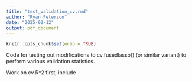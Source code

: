 ---
title: "test_validation_cv.rmd"
author: "Ryan Peterson"
date: "2025-02-12"
output: pdf_document
---

```{r setup, include=FALSE}
knitr::opts_chunk$set(echo = TRUE)
```

Code for testing out modifications to cv.fusedlasso() (or similar variant) to perform various validation statistics.

Work on cv R^2 first, include 

